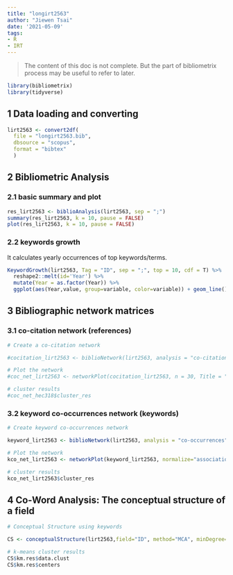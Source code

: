 ```yaml
---
title: "longirt2563"
author: "Jiewen Tsai"
date: '2021-05-09'
tags:
- R
- IRT
---
```


> The content of this doc is not complete. But the part of bibliometrix process may be useful to refer to later.

```r
library(bibliometrix)
library(tidyverse)
```

## 1 Data loading and converting

```r
lirt2563 <- convert2df(
  file = "longirt2563.bib", 
  dbsource = "scopus", 
  format = "bibtex"
  )
```

## 2 Bibliometric Analysis

### 2.1 basic summary and plot

```r
res_lirt2563 <- biblioAnalysis(lirt2563, sep = ";")
summary(res_lirt2563, k = 10, pause = FALSE)
plot(res_lirt2563, k = 10, pause = FALSE)
```

### 2.2 keywords growth

It calculates yearly occurrences of top keywords/terms.

```r
KeywordGrowth(lirt2563, Tag = "ID", sep = ";", top = 10, cdf = T) %>%
  reshape2::melt(id='Year') %>%
  mutate(Year = as.factor(Year)) %>%
  ggplot(aes(Year,value, group=variable, color=variable)) + geom_line()
```

## 3 Bibliographic network matrices

### 3.1 co-citation network (references)

```r
# Create a co-citation network

#cocitation_lirt2563 <- biblioNetwork(lirt2563, analysis = "co-citation", network = "references", sep = ";")

# Plot the network
#coc_net_lirt2563 <- networkPlot(cocitation_lirt2563, n = 30, Title = "Co-Citation Network", type = "fruchterman", size=T,edgesize = 5)

# cluster results
#coc_net_hec318$cluster_res

```

### 3.2 keyword co-occurrences network (keywords)

```r
# Create keyword co-occurrences network

keyword_lirt2563 <- biblioNetwork(lirt2563, analysis = "co-occurrences", network = "keywords", sep = ";")

# Plot the network
kco_net_lirt2563 <- networkPlot(keyword_lirt2563, normalize="association", weighted=T, n = 30, Title = "Keyword Co-occurrences", type = "fruchterman", size=T,edgesize = 5)

# cluster results
kco_net_lirt2563$cluster_res
```

## 4 Co-Word Analysis: The conceptual structure of a field

```r
# Conceptual Structure using keywords

CS <- conceptualStructure(lirt2563,field="ID", method="MCA", minDegree=5, clust="auto", k.max = 20, stemming=F, labelsize=10, documents=10)

# k-means cluster results
CS$km.res$data.clust
CS$km.res$centers
```